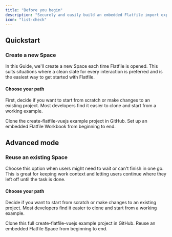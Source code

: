 ```yaml
---
title: "Before you begin"
description: "Securely and easily build an embedded Flatfile import experience into your Vue application."
icon: "list-check"
---
```


## Quickstart

### Create a new Space

In this Guide, we'll create a new Space each time Flatfile is opened.
This suits situations where a clean slate for every interaction is preferred and
is the easiest way to get started with Flatfile.

#### Choose your path

First, decide if you want to start from scratch or make changes to an existing
project. Most developers find it easier to clone and start from a working example.

<CardGroup cols={2}>
  <Card
    title="Start from a working example"
    href="https://github.com/FlatFilers/create-flatfile-vuejs"
    icon="star"
  >
    Clone the create-flatfile-vuejs example project in GitHub.
  </Card>
  <Card title="Start from scratch" href="../vue/new_space" icon="pencil">
    Set up an embedded Flatfile Workbook from beginning to end.
  </Card>
</CardGroup>

## Advanced mode

### Reuse an existing Space

Choose this option when users might need to wait or can't finish in one go. This is
great for keeping work context and letting users continue where they left
off until the task is done.

#### Choose your path

Decide if you want to start from scratch or make changes to an existing project. Most developers find it easier to clone and start from a working example.

<CardGroup cols={2}>
  <Card
    title="Start from a working example"
    icon="star"
    href="https://github.com/FlatFilers/create-flatfile-vuejs/blob/main/src/components/ExistingSpace.vue"
  >
    Clone this full create-flatfile-vuejs example project in GitHub.
  </Card>
  <Card title="Start from scratch" href="../vue/reuse_space" icon="pencil">
    Reuse an embedded Flatfile Space from beginning to end.
  </Card>
</CardGroup>

